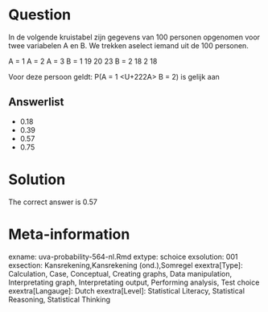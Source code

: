 Question
========

In de volgende kruistabel zijn gegevens van 100 personen opgenomen voor twee variabelen A en B. We trekken aselect iemand uit de 100 personen.

A = 1 A = 2 A = 3
B = 1 19 20 23
B = 2 18 2 18

Voor deze persoon geldt: P(A = 1 <U+222A> B = 2) is gelijk aan 

Answerlist
----------
* 0.18
* 0.39
* 0.57
* 0.75

Solution
========

The correct answer is  0.57 

Meta-information
================
exname: uva-probability-564-nl.Rmd 
extype: schoice 
exsolution: 001 
exsection: Kansrekening,Kansrekening (ond.),Somregel 
exextra[Type]: Calculation, Case, Conceptual, Creating graphs, Data manipulation, Interpretating graph, Interpretating output, Performing analysis, Test choice 
exextra[Langauge]: Dutch 
exextra[Level]: Statistical Literacy, Statistical Reasoning, Statistical Thinking 

